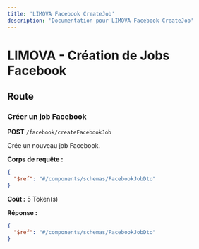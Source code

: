 ```yaml
---
title: 'LIMOVA Facebook CreateJob'
description: 'Documentation pour LIMOVA Facebook CreateJob'
---
```


# LIMOVA - Création de Jobs Facebook

## Route

### Créer un job Facebook
**POST** `/facebook/createFacebookJob`

Crée un nouveau job Facebook.

**Corps de requête :**
```json
{
  "$ref": "#/components/schemas/FacebookJobDto"
}
```

**Coût :** 5 Token(s)

**Réponse :**
```json
{
  "$ref": "#/components/schemas/FacebookJobDto"
}
``` 
